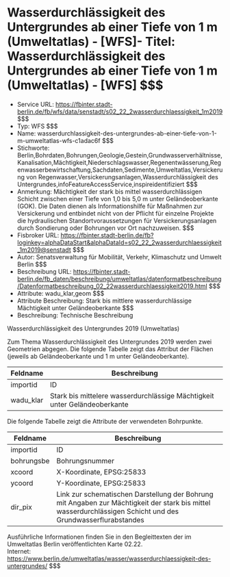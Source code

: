 # Wasserdurchlässigkeit des Untergrundes ab einer Tiefe von 1 m (Umweltatlas) - [WFS]- Titel: Wasserdurchlässigkeit des Untergrundes ab einer Tiefe von 1 m (Umweltatlas) - [WFS] $$$
- Service URL: https://fbinter.stadt-berlin.de/fb/wfs/data/senstadt/s02_22_2wasserdurchlaessigkeit_1m2019 $$$
- Typ: WFS $$$
- Name: wasserdurchlassigkeit-des-untergrundes-ab-einer-tiefe-von-1-m-umweltatlas-wfs-c1adac6f $$$
- Stichworte: Berlin,Bohrdaten,Bohrungen,Geologie,Gestein,Grundwasserverhältnisse,Kanalisation,Mächtigkeit,Niederschlagswasser,Regenentwässerung,Regenwasserbewirtschaftung,Sachdaten,Sedimente,Umweltatlas,Versickerung von Regenwasser,Versickerungsanlagen,Wasserdurchlässigkeit des Untergrundes,infoFeatureAccessService,inspireidentifiziert $$$
- Anmerkung: Mächtigkeit der stark bis mittel wasserdurchlässigen Schicht zwischen einer Tiefe von 1,0 bis 5,0 m unter Geländeoberkante (GOK). Die Daten dienen als Informationshilfe für Maßnahmen zur Versickerung und entbindet nicht von der Pflicht für einzelne Projekte die hydraulischen Standortvoraussetzungen für Versickerungsanlagen durch Sondierung oder Bohrungen vor Ort nachzuweisen. $$$
- Fisbroker URL: https://fbinter.stadt-berlin.de/fb?loginkey=alphaDataStart&alphaDataId=s02_22_2wasserdurchlaessigkeit_1m2019@senstadt $$$
- Autor: Senatsverwaltung für Mobilität, Verkehr, Klimaschutz und Umwelt Berlin $$$
- Beschreibung URL: https://fbinter.stadt-berlin.de/fb_daten/beschreibung/umweltatlas/datenformatbeschreibung/Datenformatbeschreibung_02_22wasserdurchlaessigkeit2019.html $$$
- Attribute: wadu_klar,geom $$$
- Attribute Beschreibung: Stark bis mittlere wasserdurchlässige Mächtigkeit unter Geländeoberkante $$$
- Beschreibung: Technische Beschreibung 

Wasserdurchlässigkeit des Untergrundes 2019 (Umweltatlas)

Zum Thema Wasserdurchlässigkeit des Untergrundes 2019 werden zwei Geometrien abgegen. Die folgende Tabelle zeigt das Attribut der Flächen (jeweils ab Geländeoberkante und 1 m unter Geländeoberkante).

| Feldname   | Beschreibung                                                              |
| ---------- | ------------------------------------------------------------------------- |
| importid   | ID                                                                        |
| wadu\_klar | Stark bis mittelere wasserdurchlässige Mächtigkeit unter Geländeoberkante |

  
Die folgende Tabelle zeigt die Attribute der verwendeten Bohrpunkte.

| Feldname   | Beschreibung                                                                                                                                                 |
| ---------- | ------------------------------------------------------------------------------------------------------------------------------------------------------------ |
| importid   | ID                                                                                                                                                           |
| bohrungsbe | Bohrungsnummer                                                                                                                                               |
| xcoord     | X-Koordinate, EPSG:25833                                                                                                                                     |
| ycoord     | Y-Koordinate, EPSG:25833                                                                                                                                     |
| dir\_pix   | Link zur schematischen Darstellung der Bohrung mit Angaben zur Mächtigkeit der stark bis mittel wasserdurchlässigen Schicht und des Grundwasserflurabstandes |

  
Ausführliche Informationen finden Sie in den Begleittexten der im Umweltatlas Berlin veröffentlichten Karte 02.22.  
Internet: https://www.berlin.de/umweltatlas/wasser/wasserdurchlaessigkeit-des-untergrundes/ $$$
